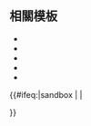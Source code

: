 <includeonly><!-- 在這裡加入模板的保護標識 --></includeonly><noinclude>{{Documentation subpage}}</noinclude>
<!-- 在本行下編輯模板說明 -->

==相關模板==
*{{tl|VoteData}}
*{{tl|VoteData2}}
*{{tl|VoteCan}}
*{{tl|VoteCity}}
*{{tl|VoteFC}}

<includeonly>{{#ifeq:{{SUBPAGENAME}}|sandbox | |
<!-- 本行下加入模板的分類，跨維基連結加入Wikidata（參見[[Wikipedia:Wikidata]]） -->

}}</includeonly>